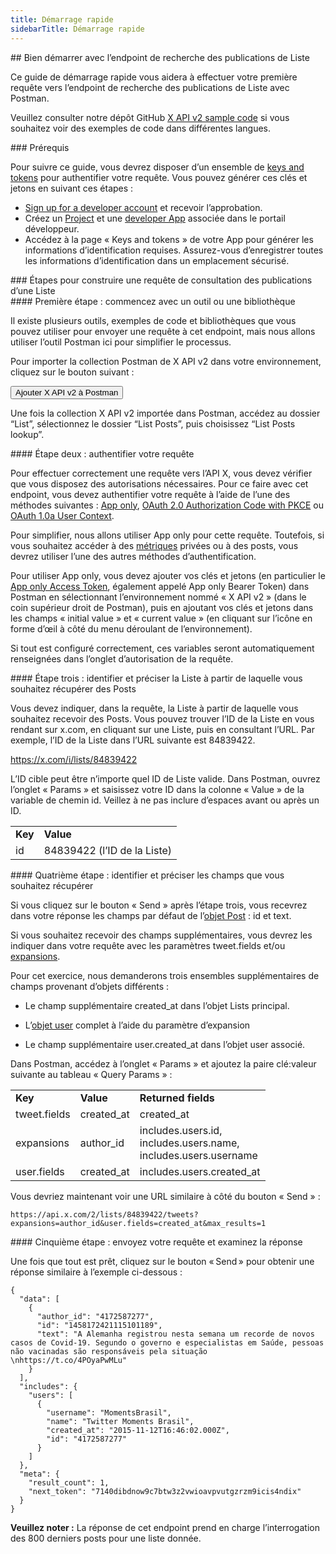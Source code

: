 ```yaml
---
title: Démarrage rapide
sidebarTitle: Démarrage rapide
---
```



<div id="getting-started-with-the-list-posts-lookup-endpoint">
  ## Bien démarrer avec l’endpoint de recherche des publications de Liste
</div>

Ce guide de démarrage rapide vous aidera à effectuer votre première requête vers l’endpoint de recherche des publications de Liste avec Postman.

Veuillez consulter notre dépôt GitHub [X API v2 sample code](https://github.com/xdevplatform/Twitter-API-v2-sample-code) si vous souhaitez voir des exemples de code dans différentes langues.

<Note>
  ### Prérequis

  Pour suivre ce guide, vous devrez disposer d’un ensemble de [keys and tokens](/fr/resources/fundamentals/authentication) pour authentifier votre requête. Vous pouvez générer ces clés et jetons en suivant ces étapes :

  * [Sign up for a developer account](https://developer.x.com/en/apply-for-access) et recevoir l’approbation.
  * Créez un [Project](/fr/resources/fundamentals/projects) et une [developer App](/fr/resources/fundamentals/developer-apps) associée dans le portail développeur.
  * Accédez à la page « Keys and tokens » de votre App pour générer les informations d’identification requises. Assurez-vous d’enregistrer toutes les informations d’identification dans un emplacement sécurisé.
</Note>

<div id="steps-to-build-a-list-posts-lookup-request">
  ### Étapes pour construire une requête de consultation des publications d’une Liste
</div>

<div id="step-one-start-with-a-tool-or-library">
  #### Première étape : commencez avec un outil ou une bibliothèque
</div>

Il existe plusieurs outils, exemples de code et bibliothèques que vous pouvez utiliser pour envoyer une requête à cet endpoint, mais nous allons utiliser l’outil Postman ici pour simplifier le processus.

Pour importer la collection Postman de X API v2 dans votre environnement, cliquez sur le bouton suivant :

<Button href="https://app.getpostman.com/run-collection/9956214-784efcda-ed4c-4491-a4c0-a26470a67400">
  Ajouter X API v2 à Postman
</Button>

Une fois la collection X API v2 importée dans Postman, accédez au dossier “List”, sélectionnez le dossier “List Posts”, puis choisissez “List Posts lookup”.
 

<div id="step-two-authenticate-your-request">
  #### Étape deux : authentifier votre requête
</div>

Pour effectuer correctement une requête vers l’API X, vous devez vérifier que vous disposez des autorisations nécessaires. Pour ce faire avec cet endpoint, vous devez authentifier votre requête à l’aide de l’une des méthodes suivantes : [App only](/fr/resources/fundamentals/authentication#app-only-authentication-and-oauth-2-0-bearer-token), [OAuth 2.0 Authorization Code with PKCE](fr/resources/fundamentals/authentication#oauth-2-0-authorization-code-flow-with-pkce-2) ou [OAuth 1.0a User Context](/fr/resources/fundamentals/authentication).

Pour simplifier, nous allons utiliser App only pour cette requête. Toutefois, si vous souhaitez accéder à des [métriques](/fr/x-api/fundamentals/metrics) privées ou à des posts, vous devrez utiliser l’une des autres méthodes d’authentification.

Pour utiliser App only, vous devez ajouter vos clés et jetons (en particulier le [App only Access Token](/fr/resources/fundamentals/authentication#using-and-generating-an-app-only-bearer-token), également appelé App only Bearer Token) dans Postman en sélectionnant l’environnement nommé « X API v2 » (dans le coin supérieur droit de Postman), puis en ajoutant vos clés et jetons dans les champs « initial value » et « current value » (en cliquant sur l’icône en forme d’œil à côté du menu déroulant de l’environnement).

Si tout est configuré correctement, ces variables seront automatiquement renseignées dans l’onglet d’autorisation de la requête.
 

<div id="step-three-identify-and-specify-which-list-you-would-like-to-retrieve-posts-from">
  #### Étape trois : identifier et préciser la Liste à partir de laquelle vous souhaitez récupérer des Posts
</div>

Vous devez indiquer, dans la requête, la Liste à partir de laquelle vous souhaitez recevoir des Posts. Vous pouvez trouver l’ID de la Liste en vous rendant sur x.com, en cliquant sur une Liste, puis en consultant l’URL. Par exemple, l’ID de la Liste dans l’URL suivante est 84839422.

https://x.com/i/lists/84839422

L’ID cible peut être n’importe quel ID de Liste valide. Dans Postman, ouvrez l’onglet « Params » et saisissez votre ID dans la colonne « Value » de la variable de chemin id. Veillez à ne pas inclure d’espaces avant ou après un ID.

|     |     |
| :--- | :--- |
| **Key** | **Value** |
| id  | 84839422 (l’ID de la Liste) |

<div id="step-four-identify-and-specify-which-fields-you-would-like-to-retrieve">
  #### Quatrième étape : identifier et préciser les champs que vous souhaitez récupérer
</div>

Si vous cliquez sur le bouton « Send » après l’étape trois, vous recevrez dans votre réponse les champs par défaut de l’[objet Post](/fr/x-api/fundamentals/data-dictionary#tweet) : id et text.

Si vous souhaitez recevoir des champs supplémentaires, vous devrez les indiquer dans votre requête avec les paramètres tweet.fields et/ou [expansions](/fr/x-api/fundamentals/expansions).

Pour cet exercice, nous demanderons trois ensembles supplémentaires de champs provenant d’objets différents :

* Le champ supplémentaire created_at dans l’objet Lists principal.

* L’[objet user](/fr/x-api/fundamentals/data-dictionary#user) complet à l’aide du paramètre d’expansion

* Le champ supplémentaire user.created_at dans l’objet user associé.

Dans Postman, accédez à l’onglet « Params » et ajoutez la paire clé:valeur suivante au tableau « Query Params » :

|     |     |     |
| :--- | :--- | :--- |
| **Key** | **Value** | **Returned fields** |
| tweet.fields | created_at | created_at |
| expansions | author_id | includes.users.id,  <br />includes.users.name,  <br />includes.users.username |
| user.fields | created_at | includes.users.created_at |

Vous devriez maintenant voir une URL similaire à côté du bouton « Send » :

`https://api.x.com/2/lists/84839422/tweets?expansions=author_id&user.fields=created_at&max_results=1`

<div id="step-five-make-your-request-and-review-your-response">
  #### Cinquième étape : envoyez votre requête et examinez la réponse
</div>

Une fois que tout est prêt, cliquez sur le bouton « Send » pour obtenir une réponse similaire à l’exemple ci-dessous :

```
{
  "data": [
    {
      "author_id": "4172587277",
      "id": "1458172421115101189",
      "text": "A Alemanha registrou nesta semana um recorde de novos casos de Covid-19. Segundo o governo e especialistas em Saúde, pessoas não vacinadas são responsáveis pela situação \nhttps://t.co/4POyaPwMLu"
    }
  ],
  "includes": {
    "users": [
      {
        "username": "MomentsBrasil",
        "name": "Twitter Moments Brasil",
        "created_at": "2015-11-12T16:46:02.000Z",
        "id": "4172587277"
      }
    ]
  },
  "meta": {
    "result_count": 1,
    "next_token": "7140dibdnow9c7btw3z2vwioavpvutgzrzm9icis4ndix"
  }
}
```

**Veuillez noter :** La réponse de cet endpoint prend en charge l’interrogation des 800 derniers posts pour une liste donnée.